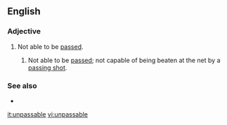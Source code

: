 ==English==

===Adjective===
{{en-adj|-}}

# Not able to be [[pass]]ed.
## {{lb|en|tennis}} Not able to be [[pass]]ed; not capable of being beaten at the net by a [[passing shot]].

===See also===
* {{l|en|impassable}}

[[it:unpassable]]
[[vi:unpassable]]